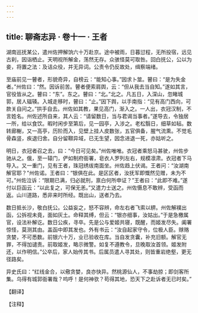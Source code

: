 ```yaml
---
---
---
```

title: 聊斋志异 · 卷十一 · 王者
---

湖南巡抚某公，遣州佐押解饷六十万赴京。途中被雨，日暮愆程，无所投宿，远见古刹，因诣栖止。天明视所解金，荡然无存。众骇怪莫可取咎。回白抚公，公以为妾，将置之法：及诘众役，并无异词。公责令仍反故处，缉察端绪。

至庙前见一瞽者，形貌奇异，自榜云：“能知心事。”因求卜筮。瞽曰：“是为失金者。”州佐曰：“然。因诉前苦。瞽者便索肩舆，云：“但从我去当自知。”遂如其言，官役皆从之。瞽曰：“东”。东之。瞽曰：“北。”北之。凡五日，入深山，忽睹城郭，居人辐辏。入城走移时，瞽曰：“止。”因下舆，以手南指：“见有高门西向，可款关自问之。”拱手自去。州佐如其教，果见高门，渐入之。一人出，衣冠汉制，不言姓名。州佐述所自来，其人云：“请留数日，当与君谒当事者。”遂导去，令独居一所，给以食饮。暇时闲步至第后，见一园亭，入涉之。老松翳日，细草如毡。数转廊榭，又一高亭，历阶而入，见壁上挂人皮数张，五官俱备，腥气流熏。不觉毛骨森竖，疾退归舍。自分留鞹异域，已无生望，因念进退一死，亦姑听之。

明日，衣冠者召之去，曰：“今日可见矣。”州佐唯唯。衣冠者乘怒马甚驶，州佐步驰从之。俄，至一辕门，俨如制府衙署，皂衣人罗列左右，规模凛肃。衣冠者下马导入。又一重门，见有王者，珠冠绣绂南面坐。州佐趋上伏谒。王者问：“汝湖南解官耶？”州佐诺。王者曰：“银俱在此。是区区者，汝抚军即慨然见赠，未为不可。”州佐泣诉：“限期已满，归必就刑，禀白何所申证？”王者曰：“此即不难。”遂付以巨函云：“以此复之，可保无恙。”又遣力士送之。州佐慑息不敢辨，受函而返。山川道路，悉非来时所经。既出山，送者乃去。

数日抵长沙，敬白抚公。公益妄之，怒不容辨，命左右者飞索以綥。州佐解襆出函，公拆视未竟，面如灰土。命释其缚，但云：“银亦细事，汝姑出。”于是急檄属官，设法补解讫。数日公疾，寻卒。先是公与爱姬共寝，既醒，而姬发尽失。阖署惊怪，莫测其由。盖函中即其发也。外有书云：“汝自起家守令，位极人臣。赇赂贪婪，不可悉数。前银六十万，业已验收在库。当自发贪囊，补充旧额。解官无罪，不得加谴责。前取姬发，略示微警。如复不遵教令，旦晚取汝首领。姬发附还，以作明信。”公卒后，家人始传其书。后属员遣人寻其处，则皆重岩绝壑，更无径路矣。

异史氏曰：“红线金合，以儆贪婪，良亦快异。然桃源仙人，不事劫掠；即剑客所集。乌得有城郭衙署哉？呜呼！是何神欤？苟得其地，恐天下之赴诉者无已时矣。”

【翻译】

【注释】

